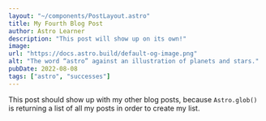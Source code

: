 ```yaml
---
layout: "~/components/PostLayout.astro"
title: My Fourth Blog Post
author: Astro Learner
description: "This post will show up on its own!"
image:
url: "https://docs.astro.build/default-og-image.png"
alt: "The word “astro” against an illustration of planets and stars."
pubDate: 2022-08-08
tags: ["astro", "successes"]
---
```



<Count />
<Count client:load />

This post should show up with my other blog posts, because `Astro.glob()` is returning a list of all my posts in order to create my list.
